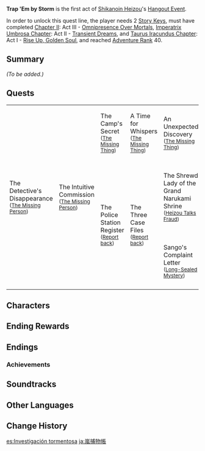 {{Meta
|missing_summary = yes
}}
{{Act Infobox
|image          = Story Card Hangout Shikanoin Heizou.png
|type           = Story
|group          = Hangout Event
|actNum         = I
|character      = Shikanoin Heizou
|ARReq          = 40
|archonQuestReq = [[Chapter II]]: Act III - [[Omnipresence Over Mortals]]
|storyQuestReq  = [[Imperatrix Umbrosa Chapter]]: Act II - [[Transient Dreams]]
|storyQuestReq2 = [[Taurus Iracundus Chapter]]: Act I - [[Rise Up, Golden Soul]]
|keyReq         = 2
}}
'''Trap 'Em by Storm''' is the first act of [[Shikanoin Heizou]]'s [[Hangout Event]].

In order to unlock this quest line, the player needs 2 [[Story Key]]s, must have completed [[Chapter II]]: Act III - [[Omnipresence Over Mortals]], [[Imperatrix Umbrosa Chapter]]: Act II - [[Transient Dreams]], and [[Taurus Iracundus Chapter]]: Act I - [[Rise Up, Golden Soul]], and reached [[Adventure Rank]] 40.

==Summary==
''(To be added.)''
{{clr}}
==Quests==
<!-- If anyone wants to make a map, uncomment this and remove the table.
===Quests List===
* [[The Missing Person]]
** [[The Missing Thing]]
** [[Report back]]
*** [[Heizou Talks Fraud]]
*** [[Long-Sealed Mystery]]

{{Clr}}
===Quests Map===
{{Map:Trap 'Em by Storm}}
-->
{| class="wikitable" style="width:100%;"
|-
| rowspan="5" | The Detective's Disappearance<br><small>([[The Missing Person#The Detective's Disappearance|The Missing Person]])</small>
| rowspan="5" | The Intuitive Commission<br><small>([[The Missing Person#The Intuitive Commission|The Missing Person]])</small>
| The Camp's Secret<br><small>([[The Missing Thing#The Camp's Secret|The Missing Thing]])</small>
| A Time for Whispers<br><small>([[The Missing Thing#A Time for Whispers|The Missing Thing]])</small>
| An Unexpected Discovery<br><small>([[The Missing Thing#An Unexpected Discovery|The Missing Thing]])</small>
| Middleman<br><small>([[The Missing Thing#Middleman|The Missing Thing]])</small>
| Confrontation<br><small>([[The Missing Thing#Confrontation|The Missing Thing]])</small>
| '''Ending:''' [[The Missing Thing#Ending: Memories Do Not Evaporate|Memories Do Not Evaporate]]
|-
| rowspan="4" | The Police Station Register<br><small>([[Report back#The Police Station Register|Report back]])</small>
| rowspan="4" | The Three Case Files<br><small>([[Report back#The Three Case Files|Report back]])</small>
| rowspan="2" | The Shrewd Lady of the Grand Narukami Shrine<br><small>([[Heizou Talks Fraud#The Shrewd Lady of the Grand Narukami Shrine|Heizou Talks Fraud]])</small>
| rowspan="2" | The Shrewd Lady of the Grand Narukami Shrine<br><small>([[Heizou Talks Fraud#The Shrewd Lady of the Grand Narukami Shrine|Heizou Talks Fraud]])</small>
| rowspan="2" | The Cunning One of Inazuma<br><small>([[Heizou Talks Fraud#The Cunning One of Inazuma|Heizou Talks Fraud]])</small>
| rowspan="2" | "The Prince of Mischief in Hanamizaka"<br><small>([[Heizou Talks Fraud#"The Prince of Mischief in Hanamizaka"|Heizou Talks Fraud]])</small>
| rowspan="2" | The Curtain Rises<br><small>([[Heizou Talks Fraud#The Curtain Rises|Heizou Talks Fraud]])</small>
| '''Ending:''' [[Heizou Talks Fraud#Ending: Free Onikabuto Lunch|Free Onikabuto Lunch]]
|-
| '''Ending:''' [[Heizou Talks Fraud#Ending: The Three Undeceivables|The Three Undeceivables]]
|-
| rowspan="2" | Sango's Complaint Letter<br><small>([[Long-Sealed Mystery#Sango's Complaint Letter|Long-Sealed Mystery]])</small>
| rowspan="2" | Ryuuji's Curious Case<br><small>([[Long-Sealed Mystery#Ryuuji's Curious Case|Long-Sealed Mystery]])</small>
| rowspan="2" | The Motive?<br><small>([[Long-Sealed Mystery#The Motive?|Long-Sealed Mystery]])</small>
| rowspan="2" | The Modus Operandi?<br><small>([[Long-Sealed Mystery#The Modus Operandi?|Long-Sealed Mystery]])</small>
| rowspan="2" | Things Clear Up<br><small>([[Long-Sealed Mystery#Things Clear Up|Long-Sealed Mystery]])</small>
| rowspan="2" | The Final Clue<br><small>([[Long-Sealed Mystery#The Final Clue|Long-Sealed Mystery]])</small>
| rowspan="2" | Your Answer<br><small>([[Long-Sealed Mystery#Your Answer|Long-Sealed Mystery]])</small>
| '''Ending:''' [[Long-Sealed Mystery#Ending: There's One Secret|There's One Secret]]
|-
| '''Ending:''' [[Long-Sealed Mystery#Ending: The Famous Detective's Principles|The Famous Detective's Principles]]
|}

==Characters==
{{Character Appearances|type=Hangout Event}}

==Ending Rewards==
{{Hangout Event Rewards
|1 hangout memory = {{Card|Adventure EXP|100}}{{Card|Primogem|20}}{{Card|Guide to Transience|3}}
|2 hangout memory = {{Card|Adventure EXP|100}}{{Card|Hero's Wit|5}}{{Card|Vayuda Turquoise Fragment|3}}
|3 hangout memory = {{Card|Adventure EXP|100}}{{Card|Primogem|20}}{{Card|The Only Truth|5}}
|4 hangout memory = {{Card|Adventure EXP|100}}{{Card|Hero's Wit|5}}{{Card|Vayuda Turquoise Fragment|3}}
|5 hangout memory = {{Card|Adventure EXP|100}}{{Card|Primogem|20}}{{Card|Guide to Transience|3}}
}}

==Endings==
{{Hangout Event Endings
|character    = Shikanoin Heizou
|act          = 1

|ending1      = Memories Do Not Evaporate
|ending1_text = The journey will end, but the memories will remain

|ending2      = Free Onikabuto Lunch
|ending2_text = Is there ever such a thing as free Onikabuto? Or does nothing in life come for free?

|ending3      = The Three Undeceivables
|ending3_text = "One of us has been tricked, but it isn't me."<br>"It's not me either."<br>"It can't be me, right? I mean are you kidding? Aaaand that just leaves our little Flying Lavender Melon. Ah-haha!"

|ending4      = There's One Secret
|ending4_text = That only we know of.

|ending5      = The Famous Detective's Principles
|ending5_text = "Some things will always be more important than the truth."
}}

===Achievements===
{{Achievement Topic Table|quest=Trap 'Em by Storm|requirements=1}}

==Soundtracks==
{{Soundtracks by Category Table|type=quest}}

==Other Languages==
{{Other Languages
|en      = Trap 'Em by Storm
|zhs     = 风暴捕物帐
|zhs_rm  = Fēngbào Bǔwù-zhàng
|zht     = 風暴捕物帳
|zht_rm  = Fēngbào Bǔwù-zhàng
|zh_tl   = Windstorm Detective Story{{Sino|zh|ja|part=1}}
|ja      = 嵐捕物帳
|ja_rm   = Arashi Torimono-chou{{Assumed}}
|ja_tl   = Windstorm Detective Story
|ja_note = {{ja|捕物帳|rm=torimono-chou|lit=capture ledger}} is a record of a criminal and their criminal charges, used in the Edo period by the {{w|Machi-bugyō|''machi-bugyou''}} for the arrest of the criminal. This term was later used in detective story titles, especially those taking place in the Edo period and featuring {{w|thief-taker}}s.
|ko      = {{tt|폭풍|暴風}}의 {{tt|체포장|逮捕帳}}
|ko_rm   = Pokpung-ui Chepojang
|ko_tl   = Arrest Warrant of Storm
|es      = Investigación tormentosa
|es_tl   = Stormy Investigation
|fr      = Dans l'œil de la tempête
|fr_tl   = Inside the Eye of the Storm
|ru      = Застигнутые ураганом
|ru_tl   = Caught in Hurricane
|th      = กับดักพายุหมุน
|th_rm   = 
|th_tl   = 
|vi      = Tiểu Thuyết Trinh Thám Bão Táp
|vi_tl   = Windstorm Detective Novel
|de      = Ermittlungen im Auge des Sturms
|de_tl   = Investigations Within the Eye of the Storm
|id      = Jebakan Badai
|id_tl   = The Storm's Trap
|pt      = Investigações no Olho da Tormenta
|pt_tl   = 
|tr      = Fırtınada Kapana Kıstır
|tr_tl   = 
|it      = Intrappolali nella tempesta
|it_tl   = 
}}

==Change History==
{{Change History|2.8}}

[[es:Investigación tormentosa]]
[[ja:嵐捕物帳]]
